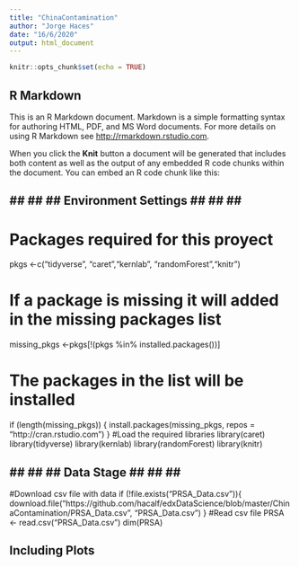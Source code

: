 ```yaml
---
title: "ChinaContamination"
author: "Jorge Haces"
date: "16/6/2020"
output: html_document
---
```


```r
knitr::opts_chunk$set(echo = TRUE)
```

## R Markdown

This is an R Markdown document. Markdown is a simple formatting syntax for authoring HTML, PDF, and MS Word documents. For more details on using R Markdown see <http://rmarkdown.rstudio.com>.

When you click the **Knit** button a document will be generated that includes both content as well as the output of any embedded R code chunks within the document. You can embed an R code chunk like this:


## ## ## ##  Environment  Settings  ## ## ## ##

# Packages required for this proyect
pkgs <-c("tidyverse",   "caret","kernlab",  "randomForest","knitr")

# If a package is missing it will added in the missing packages list
missing_pkgs <-pkgs[!(pkgs %in% installed.packages())]

# The packages in the list will be installed
if (length(missing_pkgs)) {
  install.packages(missing_pkgs, repos = "http://cran.rstudio.com")
}
#Load the required libraries
library(caret)
library(tidyverse)
library(kernlab)
library(randomForest)
library(knitr)

## ## ## ##  Data Stage  ## ## ## ##

#Download csv file with data
if (!file.exists("PRSA_Data.csv")){
  download.file("https://github.com/hacalf/edxDataScience/blob/master/ChinaContamination/PRSA_Data.csv", "PRSA_Data.csv")
  }
#Read csv file
PRSA <- read.csv("PRSA_Data.csv")
dim(PRSA)

## Including Plots


